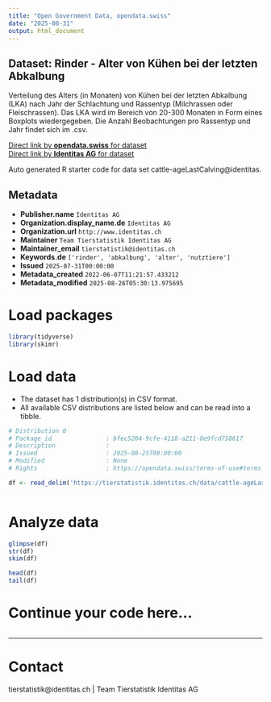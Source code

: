 ```yaml
---
title: "Open Government Data, opendata.swiss"
date: "2025-08-31"
output: html_document
---
```


## Dataset: Rinder - Alter von Kühen bei der letzten Abkalbung

Verteilung des Alters (in Monaten) von Kühen bei der letzten Abkalbung (LKA) nach Jahr der Schlachtung und Rassentyp (Milchrassen oder Fleischrassen). Das LKA wird im Bereich von 20-300 Monaten in Form eines Boxplots wiedergegeben. Die Anzahl Beobachtungen pro Rassentyp und Jahr findet sich im .csv.

[Direct link by **opendata.swiss** for dataset](https://opendata.swiss/de/dataset/rinder-alter-von-kuhen-bei-der-letzten-abkalbung)<br>
[Direct link by **Identitas AG** for dataset](https://tierstatistik.identitas.ch/)

Auto generated R starter code for data set cattle-ageLastCalving@identitas.

## Metadata

- **Publisher.name** `Identitas AG`
- **Organization.display_name.de** `Identitas AG`
- **Organization.url** `http://www.identitas.ch`
- **Maintainer** `Team Tierstatistik Identitas AG`
- **Maintainer_email** `tierstatistik@identitas.ch`
- **Keywords.de** `['rinder', 'abkalbung', 'alter', 'nutztiere']`
- **Issued** `2025-07-31T00:00:00`
- **Metadata_created** `2022-06-07T11:21:57.433212`
- **Metadata_modified** `2025-08-26T05:30:13.975695`


# Load packages

```r

library(tidyverse)
library(skimr)

```

# Load data

-   The dataset has 1 distribution(s) in CSV format.
-   All available CSV distributions are listed below and can be read into a tibble.

```r

# Distribution 0
# Package_id               : bfec5204-9cfe-4118-a211-8e9fcd758617
# Description              : 
# Issued                   : 2025-08-25T00:00:00
# Modified                 : None
# Rights                   : https://opendata.swiss/terms-of-use#terms_by

df <- read_delim('https://tierstatistik.identitas.ch/data/cattle-ageLastCalving.csv')



```

# Analyze data

```r

glimpse(df)
str(df)
skim(df)

head(df)
tail(df)

```

# Continue your code here...

```r

```

------------------------------------------------------------------------

# Contact

tierstatistik@identitas.ch | Team Tierstatistik Identitas AG
